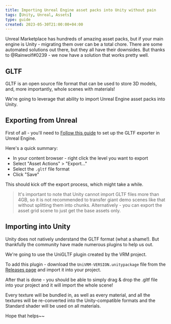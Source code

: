 ```yaml
---
title: Importing Unreal Engine asset packs into Unity without pain
tags: [Unity, Unreal, Assets]
type: guide
created: 2023-05-30T21:00:00+04:00
---
```


Unreal Marketplace has hundreds of amazing asset packs, but if your main engine is Unity - migrating them over can be a total chore. There are some automated solutions out there, but they all have their downsides. But thanks to @Rainwolf#0239 - we now have a solution that works pretty well.

## GLTF

GLTF is an open source file format that can be used to store 3D models, and, more importantly, whole scenes with materials!

We're going to leverage that ability to import Unreal Engine asset packs into Unity.

## Exporting from Unreal

First of all - you'll need to [Follow this guide](https://docs.unrealengine.com/5.1/en-US/exporting-unreal-engine-content-to-gltf/) to set up the GLTF exporter in Unreal Engine.

Here's a quick summary:

- In your content browser - right click the level you want to export
- Select "Asset Actions" > "Export..."
- Select the `.gltf` file format
- Click "Save"

This should kick off the export process, which might take a while.

> It's important to note that Unity cannot import GLTF files more than 4GB, so it is not recommended to transfer giant demo scenes like that without splitting them into chunks. Alternatively - you can export the asset grid scene to just get the base assets only.

## Importing into Unity

Unity does not natively understand the GLTF format (what a shame!). But thankfully the community have made numerous plugins to help us out.

We're going to use the UniGLTF plugin created by the VRM project.

To add this plugin - download the `UniVRM-VERSION.unitypackage` file from the [Releases page](https://github.com/vrm-c/UniVRM/releases/tag/v0.110.0) and import it into your project.

After that is done - you should be able to simply drag & drop the .gltf file into your project and it will import the whole scene!

Every texture will be bundled in, as well as every material, and all the textures will be re-converted into the Unity-compatible formats and the Standard shader will be used on all materials.

Hope that helps~~